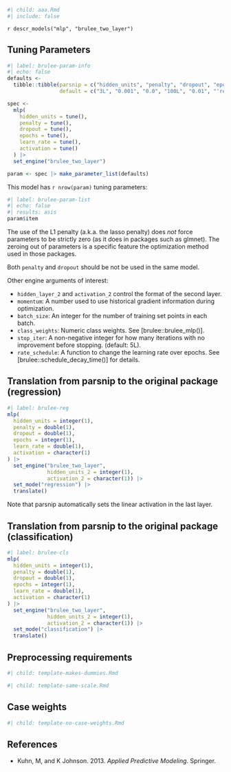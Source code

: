 ```r
#| child: aaa.Rmd
#| include: false
```

`r descr_models("mlp", "brulee_two_layer")`

## Tuning Parameters

```r
#| label: brulee-param-info
#| echo: false
defaults <- 
  tibble::tibble(parsnip = c("hidden_units", "penalty", "dropout", "epochs", "learn_rate", "activation", "mixture"),
                 default = c("3L", "0.001", "0.0", "100L", "0.01", "'relu'", "0.0"))

spec <-
  mlp(
    hidden_units = tune(),
    penalty = tune(),
    dropout = tune(),
    epochs = tune(),
    learn_rate = tune(),
    activation = tune()
  ) |> 
  set_engine("brulee_two_layer")

param <- spec |> make_parameter_list(defaults)
```

This model has `r nrow(param)` tuning parameters:

```r
#| label: brulee-param-list
#| echo: false
#| results: asis
param$item
```

The use of the L1 penalty (a.k.a. the lasso penalty) does _not_ force parameters to be strictly zero (as it does in packages such as glmnet). The zeroing out of parameters is a specific feature the optimization method used in those packages.

Both `penalty` and `dropout` should be not be used in the same model. 

Other engine arguments of interest: 

 - `hidden_layer_2` and `activation_2` control the format of the second layer. 
 - `momentum`: A number used to use historical gradient information during optimization.
 - `batch_size`: An integer for the number of training set points in each batch.
 - `class_weights`: Numeric class weights. See [brulee::brulee_mlp()].
 - `stop_iter`: A non-negative integer for how many iterations with no improvement before stopping. (default: 5L).
 - `rate_schedule`: A function to change the learning rate over epochs. See [brulee::schedule_decay_time()] for details. 


## Translation from parsnip to the original package (regression)

```r
#| label: brulee-reg
mlp(
  hidden_units = integer(1),
  penalty = double(1),
  dropout = double(1),
  epochs = integer(1),
  learn_rate = double(1),
  activation = character(1)
) |>
  set_engine("brulee_two_layer",
             hidden_units_2 = integer(1),
             activation_2 = character(1)) |> 
  set_mode("regression") |> 
  translate()
```

Note that parsnip automatically sets the linear activation in the last layer. 

## Translation from parsnip to the original package (classification)

```r
#| label: brulee-cls
mlp(
  hidden_units = integer(1),
  penalty = double(1),
  dropout = double(1),
  epochs = integer(1),
  learn_rate = double(1),
  activation = character(1)
) |> 
  set_engine("brulee_two_layer",
             hidden_units_2 = integer(1),
             activation_2 = character(1)) |> 
  set_mode("classification") |> 
  translate()
```


## Preprocessing requirements

```r
#| child: template-makes-dummies.Rmd
```

```r
#| child: template-same-scale.Rmd
```

## Case weights

```r
#| child: template-no-case-weights.Rmd
```

## References

 - Kuhn, M, and K Johnson. 2013. _Applied Predictive Modeling_. Springer.



